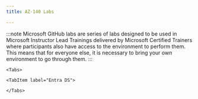 ---
title: AZ-140 Labs

---

<Tabs>

  <TabItem label="Microsoft GitHub">

:::note 
Microsoft GitHub labs are series of labs designed to be used in Microsoft Instructor Lead Trainings delivered by Microsoft Certified Trainers where participants also have access to the environment to perform them. This means that for everyone else, it is necessary to bring your own environment to go through them. 
:::

    <Tabs>

  <TabItem label="Entra ID">

  <CardGrid>
    <LinkCard title="Deploy host pools and session hosts by using the Azure portal" href="https://microsoftlearning.github.io/AZ-140-Configuring-and-Operating-Microsoft-Azure-Virtual-Desktop/Instructions/Labs_EntraID/01_LAB_14_01_Deploy_host_pools_and_session_hosts_with_Entra_ID_Azure_portal.html" /> 
    <LinkCard title="Manage host pools and session hosts by using the Azure portal" href="https://microsoftlearning.github.io/AZ-140-Configuring-and-Operating-Microsoft-Azure-Virtual-Desktop/Instructions/Labs_EntraID/02_LAB_32_01_Manage_host_pools_and_session_hosts_with_Entra_ID_Azure_portal.html" /> 
    <LinkCard title="Implement monitoring by using Azure Virtual Desktop Insights" href="https://microsoftlearning.github.io/AZ-140-Configuring-and-Operating-Microsoft-Azure-Virtual-Desktop/Instructions/Labs_EntraID/03_LAB_41_01_Implement_monitoring_by_using_Azure_Virtual_Desktop_Insights.html" /> 
    <LinkCard title="Connect to session hosts" href="https://microsoftlearning.github.io/AZ-140-Configuring-and-Operating-Microsoft-Azure-Virtual-Desktop/Instructions/Labs_EntraID/04_LAB_32_02_Connect_to_host_pools_and_session_hosts_with_Entra_ID.html" /> 
    <LinkCard title="Implement autoscaling of session hosts" href="https://microsoftlearning.github.io/AZ-140-Configuring-and-Operating-Microsoft-Azure-Virtual-Desktop/Instructions/Labs_EntraID/05_LAB_41_02_Implement_autoscaling_of_session_hosts.html" /> 
    <LinkCard title="Implement Azure Private Link for Azure Virtual Desktop" href="https://microsoftlearning.github.io/AZ-140-Configuring-and-Operating-Microsoft-Azure-Virtual-Desktop/Instructions/Labs_EntraID/06_LAB_11_01_Implement_Azure_Private_Link_for_Azure_Virtual_Desktop.html" /> 
    <LinkCard title="Create custom session host images by using image templates" href="https://microsoftlearning.github.io/AZ-140-Configuring-and-Operating-Microsoft-Azure-Virtual-Desktop/Instructions/Labs_EntraID/07_LAB_15_01_Create_custom_session_host_images_by_using_image_templates_StandAlone.html" /> 
  </CardGrid>
  </TabItem>

  <TabItem label="AD DS">

  <CardGrid>
    <LinkCard title="Prepare for deployment of Azure Virtual Desktop" href="https://microsoftlearning.github.io/AZ-140-Configuring-and-Operating-Microsoft-Azure-Virtual-Desktop/Instructions/Labs/LAB_01L01_Prepare_for_deployment_of_AVD_ADDS.html" /> 
    <LinkCard title="Deploy host pools and session hosts by using the Azure portal" href="https://microsoftlearning.github.io/AZ-140-Configuring-and-Operating-Microsoft-Azure-Virtual-Desktop/Instructions/Labs/LAB_02L01_Deploy_host_pools_and_session_hosts_with_the_Azure_portal_ADDS.html" /> 
    <LinkCard title="Implement and manage storage for AVD" href="https://microsoftlearning.github.io/AZ-140-Configuring-and-Operating-Microsoft-Azure-Virtual-Desktop/Instructions/Labs/LAB_02L02_Implement_and_manage_storage_for_AVD_ADDS.html" /> 
    <LinkCard title="Deploy host pools and hosts by using Azure Resource Manager templates" href="https://microsoftlearning.github.io/AZ-140-Configuring-and-Operating-Microsoft-Azure-Virtual-Desktop/Instructions/Labs/LAB_02L03_Deploy_host_pools_and_hosts_with_ARM_templates_ADDS.html" /> 
    <LinkCard title="Deploy and manage host pools and hosts by using PowerShell" href="https://microsoftlearning.github.io/AZ-140-Configuring-and-Operating-Microsoft-Azure-Virtual-Desktop/Instructions/Labs/LAB_02L04_Deploy_and_manage_host_pools_and_hosts_with_PowerShell_ADDS.html" /> 
    <LinkCard title="Create and manage session host images" href="https://microsoftlearning.github.io/AZ-140-Configuring-and-Operating-Microsoft-Azure-Virtual-Desktop/Instructions/Labs/LAB_02L05_Create_and_manage_session_host_images_ADDS.html" /> 
    <LinkCard title="Configure Conditional Access policies for AVD" href="https://microsoftlearning.github.io/AZ-140-Configuring-and-Operating-Microsoft-Azure-Virtual-Desktop/Instructions/Labs/LAB_03L01_Configure_Conditional_Access_policies_for_AVD_ADDS.html" /> 
    <LinkCard title="Implement and manage Azure Virtual Desktop profiles" href="https://microsoftlearning.github.io/AZ-140-Configuring-and-Operating-Microsoft-Azure-Virtual-Desktop/Instructions/Labs/LAB_04L01_Implement_and_manage_AVD_profiles_ADDS.html" /> 
    <LinkCard title="Package Azure Virtual Desktop applications" href="https://microsoftlearning.github.io/AZ-140-Configuring-and-Operating-Microsoft-Azure-Virtual-Desktop/Instructions/Labs/LAB_04L02_Package_AVD_applications_ADDS.html" /> 
    <LinkCard title="Implement autoscaling in host pools" href="https://microsoftlearning.github.io/AZ-140-Configuring-and-Operating-Microsoft-Azure-Virtual-Desktop/Instructions/Labs/LAB_05L01_Implement_autoscaling_in_host_pools_ADDS.html" /> 
  </CardGrid>
  </TabItem>

    <TabItem label="Entra DS">

  <CardGrid>
    <LinkCard title="Prepare for deployment of Azure Virtual Desktop" href="https://microsoftlearning.github.io/AZ-140-Configuring-and-Operating-Microsoft-Azure-Virtual-Desktop/Instructions/Labs/LAB_01L01_Prepare_for_deployment_of_AVD_AADDS.html" /> 
    <LinkCard title="Create and configure host pools and session hosts" href="https://microsoftlearning.github.io/AZ-140-Configuring-and-Operating-Microsoft-Azure-Virtual-Desktop/Instructions/Labs/LAB_02L01_Create_and_configure_host_pools_and_session_hosts_AADDS.html" /> 
    <LinkCard title="Implement and manage storage for AVD" href="https://microsoftlearning.github.io/AZ-140-Configuring-and-Operating-Microsoft-Azure-Virtual-Desktop/Instructions/Labs/LAB_02L02_Implement_and_manage_storage_for_AVD_AADDS.html" /> 
    <LinkCard title="Implement and manage Azure Virtual Desktop profiles" href="https://microsoftlearning.github.io/AZ-140-Configuring-and-Operating-Microsoft-Azure-Virtual-Desktop/Instructions/Labs/LAB_04L01_Implement_and_manage_AVD_profiles_AADDS.html" /> 
  </CardGrid>
  </TabItem>

    </Tabs>

</Tabs>
